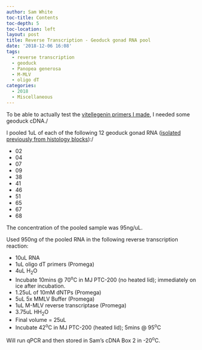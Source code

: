 ```yaml
---
author: Sam White
toc-title: Contents
toc-depth: 5
toc-location: left
layout: post
title: Reverse Transcription - Geoduck gonad RNA pool
date: '2018-12-06 16:08'
tags:
  - reverse transcription
  - geoduck
  - Panopea generosa
  - M-MLV
  - oligo dT
categories:
  - 2018
  - Miscellaneous
---
```

To be able to actually test the [vitellegenin primers I made](https://robertslab.github.io/sams-notebook/posts/2018/2018-11-29-Primer-Design---Geoduck-Vitellogenin-using-Primer3/), I needed some geoduck cDNA./

I pooled 1uL of each of the following 12 geoduck gonad RNA ([isolated previously from histology blocks](https://robertslab.github.io/sams-notebook/posts/2015/2015-05-28-bioanalyzer-geoduck-gonad-rna-quality-assessment/)):/

- 02
- 04
- 07
- 09
- 38
- 41
- 46
- 51
- 65
- 67
- 68

The concentration of the pooled sample was 95ng/uL.

Used 950ng of the pooled RNA in the following reverse transcription reaction:

- 10uL RNA
- 1uL oligo dT primers (Promega)
- 4uL H<sub>2</sub>O
- Incubate 10mins @ 70<sup>o</sup>C in MJ PTC-200 (no heated lid); immediately on ice after incubation.
- 1.25uL of 10mM dNTPs (Promega)
- 5uL 5x MMLV Buffer (Promega)
- 1uL M-MLV reverse transcriptase (Promega)
- 3.75uL HH<sub>2</sub>O
- Final volume = 25uL
- Incubate 42<sup>o</sup>C in MJ PTC-200 (heated lid); 5mins @ 95<sup>o</sup>C

Will run qPCR and then stored in Sam's cDNA Box 2 in -20<sup>o</sup>C.
